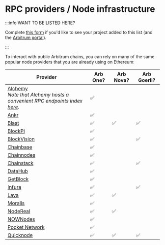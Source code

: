 # RPC providers / Node infrastructure

:::info WANT TO BE LISTED HERE?

Complete [this form](https://docs.google.com/forms/d/e/1FAIpQLSdw0U-9LcLuih5TZ_QghS-S_MS4wCKSEigA_IQEza_hFmNVow/viewform) if you'd like to see your project added to this list (and the [Arbitrum portal](https://portal.arbitrum.one/)). 

:::

To interact with public Arbitrum chains, you can rely on many of the same popular node providers that you are already using on Ethereum:

| Provider                                                                                                                                                                                     | Arb One? | Arb Nova? | Arb Goerli? |
| -------------------------------------------------------------------------------------------------------------------------------------------------------------------------------------------- | -------- | --------- | ----------- |
| [Alchemy](https://docs.alchemy.com/reference/arbitrum-api-quickstart) <br /> <i>Note that Alchemy hosts a convenient RPC endpoints index [here](https://www.alchemy.com/chain-connect). </i> | ✅        |           |             |
| [Ankr](https://www.ankr.com/docs/build-blockchain/chains/v1/arb-api)                                                                                                                         | ✅        |           |             |
| [Blast](https://blastapi.io/public-api/arbitrum)                                                                                                                                             | ✅        | ✅         | ✅           |
| [BlockPi](https://docs.blockpi.io/)                                                                                                                                                          | ✅        |           |             |
| [BlockVision](https://dashboard.blockvision.org/connect)                                                                                                                                     | ✅        |           | ✅           |
| [Chainbase](https://docs.chainbase.online/r/welcome-to-chainbase/readme)                                                                                                                     | ✅        |           |             |
| [Chainnodes](https://www.chainnodes.org/)                                                                                                                                                    | ✅        |           |             |
| [Chainstack](https://chainstack.com/build-better-with-arbitrum/)                                                                                                                             | ✅        |           | ✅           |
| [DataHub](https://datahub.figment.io/)                                                                                                                                                       | ✅        |           |             |
| [GetBlock](https://getblock.io/docs/)                                                                                                                                                        | ✅        |           |             |
| [Infura](https://docs.infura.io/infura/networks/arbitrum)                                                                                                                                    | ✅        |           | ✅           |
| [Lava](https://docs.lavanet.xyz/gateway-access)                                                                                                                                              | ✅        | ✅         |             |
| [Moralis](https://docs.moralis.io/reference/introduction)                                                                                                                                    | ✅        |           |             |
| [NodeReal](https://nodereal.io/meganode/api-marketplace/arbitrum-nitro-rpc)                                                                                                                  | ✅        | ✅         |             |
| [NOWNodes](https://nownodes.io/nodes/arbitrum)                                                                                                                                               | ✅        |           |             |
| [Pocket Network](https://www.pokt.network/arbitrum-rpc-service)                                                                                                                              | ✅        |           |             |
| [Quicknode](https://www.quicknode.com/chains/arb)                                                                                                                                            | ✅        | ✅         | ✅           |
